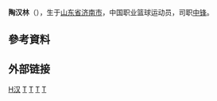 {{blpunsourced|time=2020-01-04T07:12:16+00:00}}
{{篮球运动员
| name = 陶汉林
| position = [[中锋_(篮球)|中锋]]
| height_m = 2.08
| weight_kg = 128
| team = 山东麒麟
| nationality = {{PRC}}
| number = 20
| birth_date = {{Birth date and age|1991|6|4}}
| birth_place = [[山东省|山东省]][[济南市|济南市]]
| career_start = 2008年
| career_end = 至今
| years1 = 2008-
| team1 = [[山东王者|山东金狮/山东金星/山东王者/山东麒麟]]
}}
'''陶汉林'''（{{bd|1991年|6月4日|catIdx=C}}），生于[[山东省|山东省]][[济南市|济南市]]，中国职业篮球运动员，司职[[中锋|中锋]]。

==參考資料==
{{reflist}}

== 外部链接 ==
{{山东高速金星现时球员名单}}

{{Authority control}}
[[Category:陶姓|H汉]]
[[Category:山东人|T]]
[[Category:济南籍运动员|T]]
[[Category:中国男子篮球运动员|T]]
[[Category:山东麒麟队球员|T]]